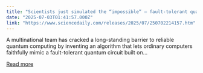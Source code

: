 ```yaml
---
title: "Scientists just simulated the “impossible” — fault-tolerant quantum code cracked at last"
date: "2025-07-03T01:41:57.000Z"
link: "https://www.sciencedaily.com/releases/2025/07/250702214157.htm"
---
```


A multinational team has cracked a long-standing barrier to reliable quantum computing by inventing an algorithm that lets ordinary computers faithfully mimic a fault-tolerant quantum circuit built on...

[Read more](https://www.sciencedaily.com/releases/2025/07/250702214157.htm)
